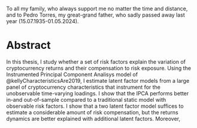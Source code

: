 <!-- #    {.unnumbered .unlisted} -->

To all my family, who always support me no matter the time and distance, and to Pedro Torres, my great-grand father, who sadly passed away last year (15.07.1935-01.05.2024).


# Abstract {.unnumbered .unlisted}

In this thesis, I study whether a set of risk factors explain the variation of cryptocurrency returns and their compensation to risk exposure. Using the Instrumented Principal Component Analisys model of @kellyCharacteristicsAre2019, I estimate latent factor models from a large panel of cryptocurrency characteristics that instrument for the unobservable time-varying loadings. I show that the IPCA performs better in-and out-of-sample compared to a traditional static model with observable risk factors. I show that a two latent factor model suffices to estimate a considerable amount of risk compensation, but the returns dynamics are better explained with additional latent factors. Moreover, 

```{=latex}
% make toc black (for some reason, toccolor does not work)
{\hypersetup{linkcolor=black}
\tableofcontents 

% lof and lot on the same page
\listoffigures
\begingroup
\let\clearpage\relax
\listoftables
\endgroup
}

% Return to arabic numbering after this section
\let\mainmatter\mainmatterreal
\mainmatter

% Return to open any (no blank pages)
\KOMAoptions{open=any}    % restore your global default
```
